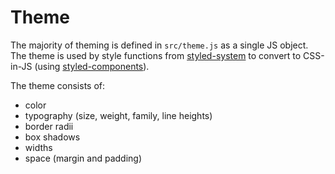 # Theme

The majority of theming is defined in `src/theme.js` as a single JS object.
The theme is used by style functions from [styled-system][] to convert to CSS-in-JS (using [styled-components][]).

The theme consists of:

- color
- typography (size, weight, family, line heights)
- border radii
- box shadows
- widths
- space (margin and padding)

[styled-system]: https://github.com/jxnblk/styled-system
[styled-components]: https://github.com/styled-components